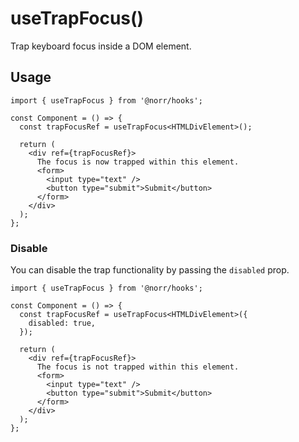 # useTrapFocus()

Trap keyboard focus inside a DOM element.

## Usage

```tsx copy
import { useTrapFocus } from '@norr/hooks';

const Component = () => {
  const trapFocusRef = useTrapFocus<HTMLDivElement>();

  return (
    <div ref={trapFocusRef}>
      The focus is now trapped within this element.
      <form>
        <input type="text" />
        <button type="submit">Submit</button>
      </form>
    </div>
  );
};
```

### Disable

You can disable the trap functionality by passing the `disabled` prop.

```tsx copy {5,10}
import { useTrapFocus } from '@norr/hooks';

const Component = () => {
  const trapFocusRef = useTrapFocus<HTMLDivElement>({
    disabled: true,
  });

  return (
    <div ref={trapFocusRef}>
      The focus is not trapped within this element.
      <form>
        <input type="text" />
        <button type="submit">Submit</button>
      </form>
    </div>
  );
};
```
